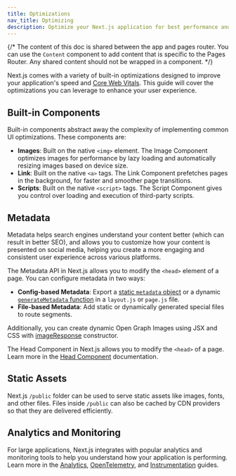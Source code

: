 ```yaml
---
title: Optimizations
nav_title: Optimizing
description: Optimize your Next.js application for best performance and user experience.
---
```


{/* The content of this doc is shared between the app and pages router. You can use the `Content` component to add content that is specific to the Pages Router. Any shared content should not be wrapped in a component. */}

Next.js comes with a variety of built-in optimizations designed to improve your application's speed and [Core Web Vitals](https://web.dev/vitals/). This guide will cover the optimizations you can leverage to enhance your user experience.

## Built-in Components

Built-in components abstract away the complexity of implementing common UI optimizations. These components are:

- **Images**: Built on the native `<img>` element. The Image Component optimizes images for performance by lazy loading and automatically resizing images based on device size.
- **Link**: Built on the native `<a>` tags. The Link Component prefetches pages in the background, for faster and smoother page transitions.
- **Scripts**: Built on the native `<script>` tags. The Script Component gives you control over loading and execution of third-party scripts.

## Metadata

Metadata helps search engines understand your content better (which can result in better SEO), and allows you to customize how your content is presented on social media, helping you create a more engaging and consistent user experience across various platforms.



The Metadata API in Next.js allows you to modify the `<head>` element of a page. You can configure metadata in two ways:

- **Config-based Metadata**: Export a [static `metadata` object](/docs/app/api-reference/functions/generate-metadata#metadata-object) or a dynamic [`generateMetadata` function](/docs/app/api-reference/functions/generate-metadata#generatemetadata-function) in a `layout.js` or `page.js` file.
- **File-based Metadata**: Add static or dynamically generated special files to route segments.

Additionally, you can create dynamic Open Graph Images using JSX and CSS with [imageResponse](/docs/app/api-reference/functions/image-response) constructor.





The Head Component in Next.js allows you to modify the `<head>` of a page. Learn more in the [Head Component](/docs/pages/api-reference/components/head) documentation.



## Static Assets

Next.js `/public` folder can be used to serve static assets like images, fonts, and other files. Files inside `/public` can also be cached by CDN providers so that they are delivered efficiently.

## Analytics and Monitoring

For large applications, Next.js integrates with popular analytics and monitoring tools to help you understand how your application is performing. Learn more in the [Analytics](/docs/app/building-your-application/optimizing/analytics),  [OpenTelemetry](/docs/pages/building-your-application/optimizing/open-telemetry), and [Instrumentation](/docs/pages/building-your-application/optimizing/instrumentation) guides.
